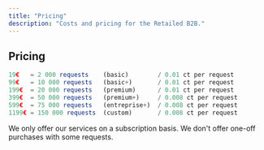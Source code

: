 ```yaml
---
title: "Pricing"
description: "Costs and pricing for the Retailed B2B."
---
```


## Pricing


```jsx
19€   = 2 000 requests    (basic)        / 0.01 ct per request
99€   = 10 000 requests   (basic+)       / 0.01 ct per request
199€  = 20 000 requests   (premium)      / 0.01 ct per request
399€  = 50 000 requests   (premium+)     / 0.008 ct per request
599€  = 75 000 requests   (entreprise+)  / 0.008 ct per request
1199€ = 150 000 requests  (custom)       / 0.008 ct per request
```

<Warning>
    We only offer our services on a subscription basis.
    We don't offer one-off purchases with some requests.
</Warning>
